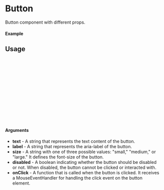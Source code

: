 
<Meta of={Button} title="Button" />

# Button

Button component with different props.

#### Example

<Canvas of={Button.Default} layout="padded" />

## Usage

```ts
import {Button} from "erinmyoung-ui";

const ButtonExample = () => {
  return (
      <Button
        text={"Button"}
        size={"small"}
        onClick={()=> console.log("Clicked")}
        aria-label={"Click to do something"}
      />
  );
};

export default ButtonExample;
```

#### Arguments

- **text** - A string that represents the text content of the button.
- **label** - A string that represents the aria-label of the button.
- **size** - A string with one of three possible values: "small," "medium," or "large." It defines the font-size of the button.
- **disabled** - A boolean indicating whether the button should be disabled or not. When disabled, the button cannot be clicked or interacted with.
- **onClick** - A function that is called when the button is clicked. It receives a MouseEventHandler for handling the click event on the button element.
